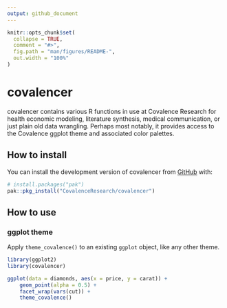 ```yaml
---
output: github_document
---
```


<!-- README.md is generated from README.Rmd. Please edit that file -->

```r
knitr::opts_chunk$set(
  collapse = TRUE,
  comment = "#>",
  fig.path = "man/figures/README-",
  out.width = "100%"
)
```

# covalencer

<!-- badges: start -->
<!-- badges: end -->

covalencer contains various R functions in use at Covalence Research for health economic modeling, literature synthesis, medical communication, or just plain old data wrangling. Perhaps most notably, it provides access to the Covalence ggplot theme and associated color palettes.

## How to install

You can install the development version of covalencer from [GitHub](https://github.com/) with:

``` r
# install.packages("pak")
pak::pkg_install("CovalenceResearch/covalencer")
```

## How to use

### ggplot theme

Apply `theme_covalence()` to an existing `ggplot` object, like any other theme.

```r
library(ggplot2)
library(covalencer)

ggplot(data = diamonds, aes(x = price, y = carat)) +
    geom_point(alpha = 0.5) +
    facet_wrap(vars(cut)) +
    theme_covalence()
```
